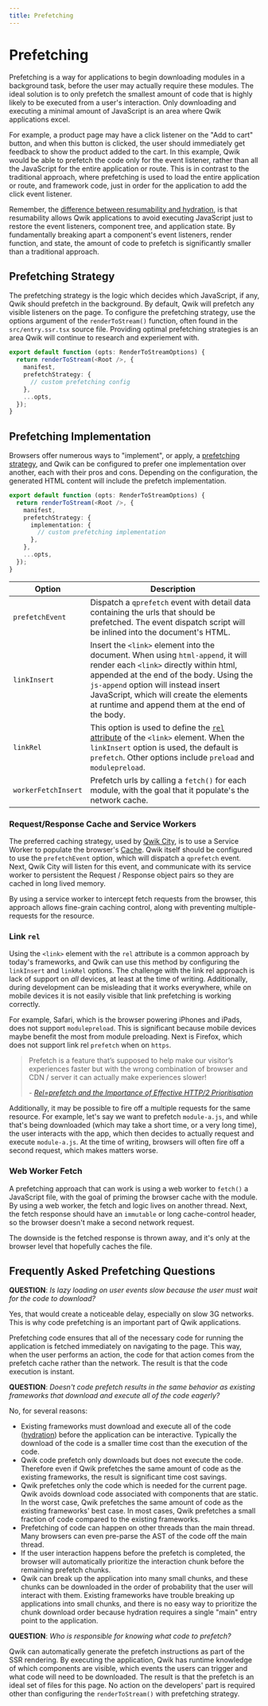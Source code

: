 ```yaml
---
title: Prefetching
---
```


# Prefetching

Prefetching is a way for applications to begin downloading modules in a background task, before the user may actually require these modules. The ideal solution is to only prefetch the smallest amount of code that is highly likely to be executed from a user's interaction. Only downloading and executing a minimal amount of JavaScript is an area where Qwik applications excel.

For example, a product page may have a click listener on the "Add to cart" button, and when this button is clicked, the user should immediately get feedback to show the product added to the cart. In this example, Qwik would be able to prefetch the code only for the event listener, rather than all the JavaScript for the entire application or route. This is in contrast to the traditional approach, where prefetching is used to load the entire application or route, and framework code, just in order for the application to add the click event listener.

Remember, the [difference between resumability and hydration](/docs/concepts/resumable/), is that resumability allows Qwik applications to avoid executing JavaScript just to restore the event listeners, component tree, and application state. By fundamentally breaking apart a component's event listeners, render function, and state, the amount of code to prefetch is significantly smaller than a traditional approach.

## Prefetching Strategy

The prefetching strategy is the logic which decides which JavaScript, if any, Qwik should prefetch in the background. By default, Qwik will prefetch any visible listeners on the page. To configure the prefetching strategy, use the options argument of the `renderToStream()` function, often found in the `src/entry.ssr.tsx` source file. Providing optimal prefetching strategies is an area Qwik will continue to research and experiement with.

```ts
export default function (opts: RenderToStreamOptions) {
  return renderToStream(<Root />, {
    manifest,
    prefetchStrategy: {
      // custom prefetching config
    },
    ...opts,
  });
}
```

## Prefetching Implementation

Browsers offer numerous ways to "implement", or apply, a [prefetching strategy](#prefetching-strategy), and Qwik can be configured to prefer one implementation over another, each with their pros and cons. Depending on the configuration, the generated HTML content will include the prefetch implementation.

```ts
export default function (opts: RenderToStreamOptions) {
  return renderToStream(<Root />, {
    manifest,
    prefetchStrategy: {
      implementation: {
        // custom prefetching implementation
      },
    },
    ...opts,
  });
}
```

| Option              | Description                                                                                                                                                                                                                                                                                                 |
| ------------------- | ----------------------------------------------------------------------------------------------------------------------------------------------------------------------------------------------------------------------------------------------------------------------------------------------------------- |
| `prefetchEvent`     | Dispatch a `qprefetch` event with detail data containing the urls that should be prefetched. The event dispatch script will be inlined into the document's HTML.                                                                                                                                            |
| `linkInsert`        | Insert the `<link>` element into the document. When using `html-append`, it will render each `<link>` directly within html, appended at the end of the body. Using the `js-append` option will instead insert JavaScript, which will create the elements at runtime and append them at the end of the body. |
| `linkRel`           | This option is used to define the [`rel` attribute](https://developer.mozilla.org/en-US/docs/Web/HTML/Link_types) of the `<link>` element. When the `linkInsert` option is used, the default is `prefetch`. Other options include `preload` and `modulepreload`.                                            |
| `workerFetchInsert` | Prefetch urls by calling a `fetch()` for each module, with the goal that it populate's the network cache.                                                                                                                                                                                                   |

### Request/Response Cache and Service Workers

The preferred caching strategy, used by [Qwik City](https://qwik.builder.io/qwikcity/overview/), is to use a Service Worker to populate the browser's [Cache](https://developer.mozilla.org/en-US/docs/Web/API/Cache). Qwik itself should be configured to use the `prefetchEvent` option, which will dispatch a `qprefetch` event. Next, Qwik City will listen for this event, and communicate with its service worker to persistent the Request / Response object pairs so they are cached in long lived memory.

By using a service worker to intercept fetch requests from the browser, this approach allows fine-grain caching control, along with preventing multiple-requests for the resource.

### Link `rel`

Using the `<link>` element with the `rel` attribute is a common approach by today's frameworks, and Qwik can use this method by configuring the `linkInsert` and `linkRel` options. The challenge with the link rel approach is lack of support on _all_ devices, at least at the time of writing. Additionally, during development can be misleading that it works everywhere, while on mobile devices it is not easily visible that link prefetching is working correctly.

For example, Safari, which is the browser powering iPhones and iPads, does not support `modulepreload`. This is significant because mobile devices maybe benefit the most from module preloading. Next is Firefox, which does not support link rel `prefetch` when on `https`.

> Prefetch is a feature that’s supposed to help make our visitor’s experiences faster but with the wrong combination of browser and CDN / server it can actually make experiences slower!
>
> \- <cite><a href="https://andydavies.me/blog/2020/07/08/rel-equals-prefetch-and-the-importance-of-effective-http-slash-2-prioritisation/">Rel=prefetch and the Importance of Effective HTTP/2 Prioritisation</a></cite>

Additionally, it may be possible to fire off a multiple requests for the same resource. For example, let's say we want to prefetch `module-a.js`, and while that's being downloaded (which may take a short time, or a very long time), the user interacts with the app, which then decides to actually request and execute `module-a.js`. At the time of writing, browsers will often fire off a second request, which makes matters worse.

### Web Worker Fetch

A prefetching approach that can work is using a web worker to `fetch()` a JavaScript file, with the goal of priming the browser cache with the module. By using a web worker, the fetch and logic lives on another thread. Next, the fetch response should have an `immutable` or long cache-control header, so the browser doesn't make a second network request.

The downside is the fetched response is thrown away, and it's only at the browser level that hopefully caches the file.

## Frequently Asked Prefetching Questions

**QUESTION**: _Is lazy loading on user events slow because the user must wait for the code to download?_

Yes, that would create a noticeable delay, especially on slow 3G networks. This is why code prefetching is an important part of Qwik applications.

Prefetching code ensures that all of the necessary code for running the application is fetched immediately on navigating to the page. This way, when the user performs an action, the code for that action comes from the prefetch cache rather than the network. The result is that the code execution is instant.

**QUESTION**: _Doesn't code prefetch results in the same behavior as existing frameworks that download and execute all of the code eagerly?_

No, for several reasons:

- Existing frameworks must download and execute all of the code ([hydration](/docs/concepts/resumable/)) before the application can be interactive. Typically the download of the code is a smaller time cost than the execution of the code.
- Qwik code prefetch only downloads but does not execute the code. Therefore even if Qwik prefetches the same amount of code as the existing frameworks, the result is significant time cost savings.
- Qwik prefetches only the code which is needed for the current page. Qwik avoids download code associated with components that are static. In the worst case, Qwik prefetches the same amount of code as the existing frameworks' best case. In most cases, Qwik prefetches a small fraction of code compared to the existing frameworks.
- Prefetching of code can happen on other threads than the main thread. Many browsers can even pre-parse the AST of the code off the main thread.
- If the user interaction happens before the prefetch is completed, the browser will automatically prioritize the interaction chunk before the remaining prefetch chunks.
- Qwik can break up the application into many small chunks, and these chunks can be downloaded in the order of probability that the user will interact with them. Existing frameworks have trouble breaking up applications into small chunks, and there is no easy way to prioritize the chunk download order because hydration requires a single "main" entry point to the application.

**QUESTION**: _Who is responsible for knowing what code to prefetch?_

Qwik can automatically generate the prefetch instructions as part of the SSR rendering. By executing the application, Qwik has runtime knowledge of which components are visible, which events the users can trigger and what code will need to be downloaded. The result is that the prefetch is an ideal set of files for this page. No action on the developers' part is required other than configuring the `renderToStream()` with prefetching strategy.
